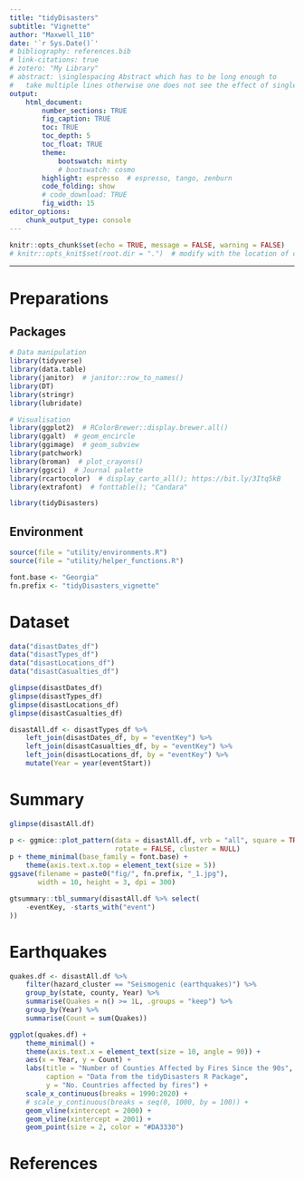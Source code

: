 ```yaml
---
title: "tidyDisasters"
subtitle: "Vignette"
author: "Maxwell_110"
date: '`r Sys.Date()`'
# bibliography: references.bib
# link-citations: true
# zotero: "My Library"
# abstract: \singlespacing Abstract which has to be long enough to 
#   take multiple lines otherwise one does not see the effect of single-spacing.
output: 
    html_document:
        number_sections: TRUE
        fig_caption: TRUE
        toc: TRUE
        toc_depth: 5
        toc_float: TRUE
        theme:
            bootswatch: minty
            # bootswatch: cosmo
        highlight: espresso  # espresso, tango, zenburn
        code_folding: show
        # code_download: TRUE
        fig_width: 15
editor_options: 
    chunk_output_type: console
---
```


```r
knitr::opts_chunk$set(echo = TRUE, message = FALSE, warning = FALSE)
# knitr::opts_knit$set(root.dir = ".")  # modify with the location of code
```

***

# Preparations {.tabset .tabset-fade .tabset-pills}
## Packages
```r
# Data manipulation
library(tidyverse)
library(data.table)
library(janitor)  # janitor::row_to_names()
library(DT)
library(stringr)
library(lubridate)

# Visualisation
library(ggplot2)  # RColorBrewer::display.brewer.all()
library(ggalt)  # geom_encircle
library(ggimage)  # geom_subview
library(patchwork)
library(broman)  # plot_crayons()
library(ggsci)  # Journal palette
library(rcartocolor)  # display_carto_all(); https://bit.ly/3Itq5kB
library(extrafont)  # fonttable(); "Candara"

library(tidyDisasters)
```

## Environment
```r
source(file = "utility/environments.R")
source(file = "utility/helper_functions.R")

font.base <- "Georgia"
fn.prefix <- "tidyDisasters_vignette"
```


# Dataset {.tabset .tabset-fade .tabset-pills}
```r
data("disastDates_df")
data("disastTypes_df")
data("disastLocations_df")
data("disastCasualties_df")
```

```r
glimpse(disastDates_df)
glimpse(disastTypes_df)
glimpse(disastLocations_df)
glimpse(disastCasualties_df)
```

```r
disastAll.df <- disastTypes_df %>%
    left_join(disastDates_df, by = "eventKey") %>%
    left_join(disastCasualties_df, by = "eventKey") %>%
    left_join(disastLocations_df, by = "eventKey") %>%
    mutate(Year = year(eventStart))
```


# Summary
```r
glimpse(disastAll.df)

p <- ggmice::plot_pattern(data = disastAll.df, vrb = "all", square = TRUE, 
                          rotate = FALSE, cluster = NULL)
p + theme_minimal(base_family = font.base) + 
    theme(axis.text.x.top = element_text(size = 5))
ggsave(filename = paste0("fig/", fn.prefix, "_1.jpg"), 
       width = 10, height = 3, dpi = 300)
```

```r
gtsummary::tbl_summary(disastAll.df %>% select(
    -eventKey, -starts_with("event")
))
```


# Earthquakes
```r
quakes.df <- disastAll.df %>% 
    filter(hazard_cluster == "Seismogenic (earthquakes)") %>%
    group_by(state, county, Year) %>%
    summarise(Quakes = n() >= 1L, .groups = "keep") %>%
    group_by(Year) %>%
    summarise(Count = sum(Quakes))

ggplot(quakes.df) +
    theme_minimal() +
    theme(axis.text.x = element_text(size = 10, angle = 90)) +
    aes(x = Year, y = Count) +
    labs(title = "Number of Counties Affected by Fires Since the 90s",
         caption = "Data from the tidyDisasters R Package",
         y = "No. Countries affected by fires") +
    scale_x_continuous(breaks = 1990:2020) +
    # scale_y_continuous(breaks = seq(0, 1000, by = 100)) +
    geom_vline(xintercept = 2000) +
    geom_vline(xintercept = 2001) +
    geom_point(size = 2, color = "#DA3330")
```

# References
